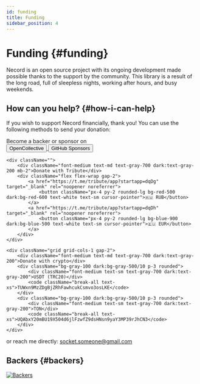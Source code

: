 ```yaml
---
id: funding
title: Funding
sidebar_position: 4
---
```


# Funding {#funding}

Necord is an open source project with its ongoing development made possible thanks to the support by the community.
This library is a result of the long road, full of sleepless nights, working after hours, and busy weekends.

## How can you help? {#how-i-can-help}

If you wish to support Necord financially, thank you!
You can use the following methods to send your donation:

<div className="grid grid-cols-1 gap-4">
	<div className="">
		<div className="font-medium text-md text-gray-700 dark:text-gray-200 mb-2"> Become a backer or sponsor on</div>
		<div className="flex flex-wrap gap-2">
			<a href="https://opencollective.com/necord" target="_blank" rel="noopener noreferrer">
				<button className="px-4 py-2 rounded-lg bg-indigo-600 dark:bg-indigo-500 text-white text-sm cursor-pointer">OpenCollective</button>
			</a>
			<a href="https://github.com/sponsors/necordjs" target="_blank" rel="noopener noreferrer">
				<button className="px-4 py-2 rounded-lg bg-gray-800 dark:bg-gray-700 text-white text-sm cursor-pointer">GitHub Sponsors</button>
			</a>
		</div>
	</div>

```
<div className="">
	<div className="font-medium text-md text-gray-700 dark:text-gray-200 mb-2">Donate with Tribute</div>
	<div className="flex flex-wrap gap-2">
		<a href="https://t.me/tribute/app?startapp=dqDg" target="_blank" rel="noopener noreferrer">
			<button className="px-4 py-2 rounded-lg bg-red-500 dark:bg-red-600 text-white text-sm cursor-pointer">🇷🇺 RUB</button>
		</a>
		<a href="https://t.me/tribute/app?startapp=dqDh" target="_blank" rel="noopener noreferrer">
			<button className="px-4 py-2 rounded-lg bg-blue-900 dark:bg-blue-500 text-white text-sm cursor-pointer">🇪🇺 EUR</button>
		</a>
	</div>
</div>

<div className="grid grid-cols-1 gap-2">
	<div className="font-medium text-md text-gray-700 dark:text-gray-200">Donate with crypto</div>
	<div className="bg-gray-100 dark:bg-gray-500/10 p-3 rounded">
		<div className="font-medium text-sm text-gray-700 dark:text-gray-200">USDT (TRC20)</div>
		<code className="break-all text-xs">TUWxn9MzZDgBjZRhFawhcukCsmvo3osLKE</code>
	</div>
	<div className="bg-gray-100 dark:bg-gray-500/10 p-3 rounded">
		<div className="font-medium text-sm text-gray-700 dark:text-gray-200">TON</div>
		<code className="break-all text-xs">UQAbxY20mBU19X504d6jlFzwfZ9dsHNsn9yaY3MP39rJhCN3</code>
	</div>
</div>
```

</div>

<p className="mt-4! text-sm text-gray-600 dark:text-gray-400">
	or reach me directly: <a href="mailto:socket.someone@gmail.com" className="text-red-500 hover:underline">socket.someone@gmail.com</a>
</p>

## Backers {#backers}

<a href="https://opencollective.com/necord" target="_blank">
	<img src="https://opencollective.com/necord/backers.svg?width=1000" alt="Backers" />
</a>
